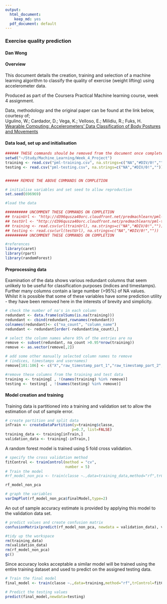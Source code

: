 ---
output:
  html_document:
    keep_md: yes
  pdf_document: default
---
### Exercise quality prediction  

#### Dan Wong  
  
  
#### Overview  

This document details the creation, training and selection of a machine learning algorithm to classify the quality of exercise (weight lifting) using accelerometer data.

Produced as part of the Coursera Practical Machine learning course, week 4 assignment.  

Data, methodology and the original paper can be found at the link below, courtesy of;  
Ugulino, W.; Cardador, D.; Vega, K.; Velloso, E.; Milidiu, R.; Fuks, H.  
[Wearable Computing: Accelerometers' Data Classification of Body Postures and Movements](http://web.archive.org/web/20161224072740/http:/groupware.les.inf.puc-rio.br/work.jsf?p1=10335)


#### Data load, set up and initialisation
```{r echo=FALSE}

###### THESE commands should be removed from the document once complete
setwd("~/Study/Machine_Learning/Week_4_Project")
training <- read.csv("pml-training.csv", na.strings=c("NA","#DIV/0!",""))
testing <- read.csv("pml-testing.csv", na.strings=c("NA","#DIV/0!",""))


###### REMOVE THE ABOVE COMMANDS ON COMPLETION

# initialise variables and set seed to allow reproduction
set.seed(696969)

#load the data

########## UNCOMMENT THESE COMMANDS ON COMPLETION
## trainUrl <- "http://d396qusza40orc.cloudfront.net/predmachlearn/pml-training.csv"
## testUrl <- "http://d396qusza40orc.cloudfront.net/predmachlearn/pml-testing.csv"
## training <- read.csv(url(trainUrl), na.strings=c("NA","#DIV/0!",""))
## testing <- read.csv(url(testUrl), na.strings=c("NA","#DIV/0!",""))
########## UNCOMMENT THESE COMMANDS ON COMPLETION

#references
library(caret)
library(rpart)
library(randomForest)

```


#### Preprocessing data  

Examination of the data shows various redundant columns that seem unlikely to be useful for classification purposes (indices and timestamps).  
Further many columns contain a large number (>95%) of NA values.  
Whilst it is possible that some of these variables have some prediction utility - they have been removed here in the interests of brevity and simplicity.

```{r echo=FALSE}

# check the number of na's in each column 
redundant <- data.frame(colSums(is.na(training)))
redundant <- cbind(redundant,rownames(redundant))
colnames(redundant)<- c("na_count", "column_name")
redundant <- redundant[order(-redundant$na_count),]

# select the column names where 95% of the entries are na
remove <- subset(redundant, na_count >0.95*nrow(training))
remove <- as.vector(remove[,2])

# add some other manually selected column names to remove 
# (indices, timestamps and usernames)
remove[101:106] <- c("X","raw_timestamp_part_1","raw_timestamp_part_2","cvtd_timestamp","user_name","new_window")

#remove these columns from the training and test data
training <- training[ , !(names(training) %in% remove)]
testing <- testing[ , !(names(testing) %in% remove)]
```


#### Model creation and training
  
Training data is partitioned into a training and validation set to allow the estimation of out of sample error.

```{r echo=TRUE}
# create partition and split data
inTrain <- createDataPartition(y=training$classe,
                              p=0.7, list=FALSE)
training_data <- training[inTrain,]
validation_data <- training[-inTrain,]
```

A random forest model is trained using 5 fold cross validation.

```{r echo=TRUE}
# specify the cross validation method
fitControl <- trainControl(method = "cv",
                           number = 5)
# Train the model
#rf_model_non_pca <- train(classe ~.,data=training_data,method="rf",trControl=fitControl,prox=TRUE)

rf_model_non_pca

# graph the variables
varImpPlot(rf_model_non_pca$finalModel,type=2)

```

An out of sample accuracy estimate is provided by applying this model to the validation data set.

```{r echo=TRUE}
# predict values and create confusion matrix
confusionMatrix(predict(rf_model_non_pca, newdata = validation_data), validation_data$classe)

#tidy up the workspace
rm(training_data)
rm(validation_data)
rm(rf_model_non_pca)
gc()

```

Since accuracy looks acceptable a similar model will be trained using the entire training dataset and used to predict on the assigned testing data.

```{r echo=TRUE}
# Train the final model
final_model <- train(classe ~.,data=training,method="rf",trControl=fitControl,prox=TRUE)

# Predict the testing values
predict(final_model,newdata=testing)

```